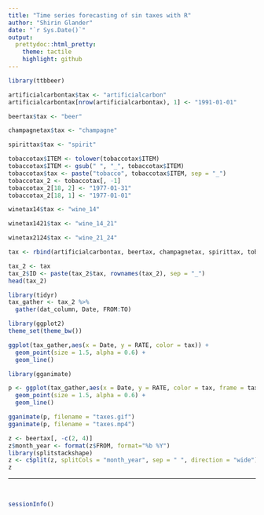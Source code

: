 ```yaml
---
title: "Time series forecasting of sin taxes with R"
author: "Shirin Glander"
date: "`r Sys.Date()`"
output:
  prettydoc::html_pretty:
    theme: tactile
    highlight: github
---
```


```r
library(ttbbeer)

artificialcarbontax$tax <- "artificialcarbon"
artificialcarbontax[nrow(artificialcarbontax), 1] <- "1991-01-01"

beertax$tax <- "beer"

champagnetax$tax <- "champagne"

spirittax$tax <- "spirit"

tobaccotax$ITEM <- tolower(tobaccotax$ITEM)
tobaccotax$ITEM <- gsub(" ", "_", tobaccotax$ITEM)
tobaccotax$tax <- paste("tobacco", tobaccotax$ITEM, sep = "_")
tobaccotax_2 <- tobaccotax[, -1]
tobaccotax_2[18, 2] <- "1977-01-31"
tobaccotax_2[18, 1] <- "1977-01-01"

winetax14$tax <- "wine_14"

winetax1421$tax <- "wine_14_21"

winetax2124$tax <- "wine_21_24"

tax <- rbind(artificialcarbontax, beertax, champagnetax, spirittax, tobaccotax_2, winetax14, winetax1421, winetax2124)

tax_2 <- tax
tax_2$ID <- paste(tax_2$tax, rownames(tax_2), sep = "_")
head(tax_2)
```

```r
library(tidyr)
tax_gather <- tax_2 %>%
  gather(dat_column, Date, FROM:TO)

library(ggplot2)
theme_set(theme_bw())

ggplot(tax_gather,aes(x = Date, y = RATE, color = tax)) +
  geom_point(size = 1.5, alpha = 0.6) +
  geom_line()
```

```r
library(gganimate)

p <- ggplot(tax_gather,aes(x = Date, y = RATE, color = tax, frame = tax)) +
  geom_point(size = 1.5, alpha = 0.6) +
  geom_line()

gganimate(p, filename = "taxes.gif")
gganimate(p, filename = "taxes.mp4")
```

```r
z <- beertax[, -c(2, 4)]
z$month_year <- format(z$FROM, format="%b %Y")
library(splitstackshape)
z <- cSplit(z, splitCols = "month_year", sep = " ", direction = "wide")
z
```




------------------

<br>

```r
sessionInfo()
```
